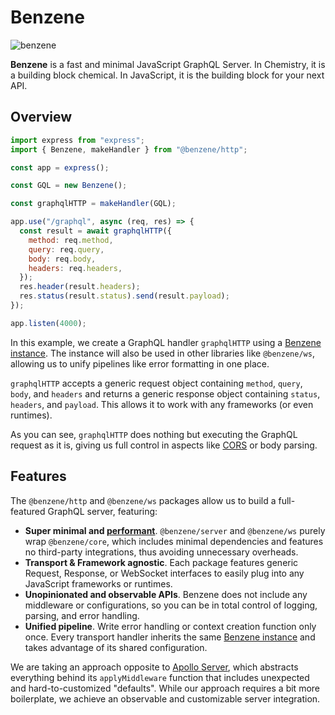 # Benzene

![benzene](/og.png)

**Benzene** is a fast and minimal JavaScript GraphQL Server. In Chemistry, it is a building block chemical. In JavaScript, it is the building block for your next API.

## Overview

```js
import express from "express";
import { Benzene, makeHandler } from "@benzene/http";

const app = express();

const GQL = new Benzene();

const graphqlHTTP = makeHandler(GQL);

app.use("/graphql", async (req, res) => {
  const result = await graphqlHTTP({
    method: req.method,
    query: req.query,
    body: req.body,
    headers: req.headers,
  });
  res.header(result.headers);
  res.status(result.status).send(result.payload);
});

app.listen(4000);
```

In this example, we create a GraphQL handler `graphqlHTTP` using a [Benzene instance](/reference/benzene). The instance will also be used in other libraries like `@benzene/ws`, allowing us to unify pipelines like error formatting in one place.

`graphqlHTTP` accepts a generic request object containing `method`, `query`, `body`, and `headers` and returns a generic response object containing `status`, `headers`, and `payload`. This allows it to work with any frameworks (or even runtimes).

As you can see, `graphqlHTTP` does nothing but executing the GraphQL request as it is, giving us full control in aspects like [CORS](https://developer.mozilla.org/en-US/docs/Web/HTTP/CORS) or body parsing.

## Features

The `@benzene/http` and `@benzene/ws` packages allow us to build a full-featured GraphQL server, featuring:

- **Super minimal and [performant](/benchmarks)**. `@benzene/server` and `@benzene/ws` purely wrap `@benzene/core`, which includes minimal dependencies and features no third-party integrations, thus avoiding unnecessary overheads.
- **Transport & Framework agnostic**. Each package features generic Request, Response, or WebSocket interfaces to easily plug into any JavaScript frameworks or runtimes.
- **Unopinionated and observable APIs**. Benzene does not include any middleware or configurations, so you can be in total control of logging, parsing, and error handling.
- **Unified pipeline**. Write error handling or context creation function only once. Every transport handler inherits the same [Benzene instance](/reference/benzene) and takes advantage of its shared configuration.

We are taking an approach opposite to [Apollo Server](https://github.com/apollographql/apollo-server), which abstracts everything behind its `applyMiddleware` function that includes unexpected and hard-to-customized "defaults".
While our approach requires a bit more boilerplate, we achieve an observable and customizable server integration.
